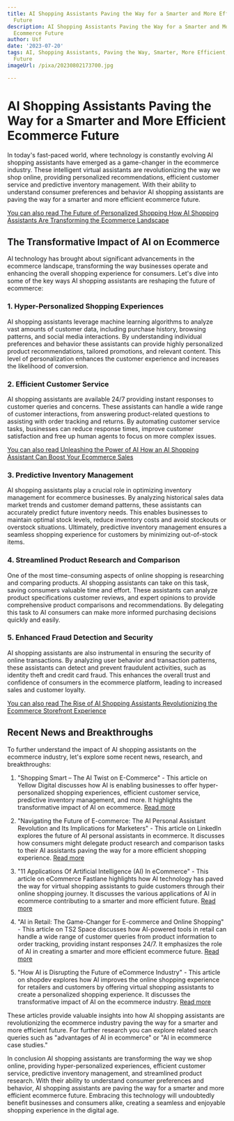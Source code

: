 ```yaml
---
title: AI Shopping Assistants Paving the Way for a Smarter and More Efficient Ecommerce
  Future
description: AI Shopping Assistants Paving the Way for a Smarter and More Efficient
  Ecommerce Future
author: Usf
date: '2023-07-20'
tags: AI, Shopping Assistants, Paving the Way, Smarter, More Efficient, Ecommerce,
  Future
imageUrl: /pixa/20230802173700.jpg

---
```

# AI Shopping Assistants Paving the Way for a Smarter and More Efficient Ecommerce Future

In today's fast-paced world, where technology is constantly evolving AI shopping assistants have  emerged as a game-changer in  the  ecommerce  industry. These intelligent virtual assistants are revolutionizing the way we shop online, providing personalized recommendations, efficient  customer service and predictive inventory management. With their ability to understand consumer preferences and behavior AI shopping assistants are paving the way for a  smarter and more  efficient ecommerce future.

[You  can also read The Future of  Personalized Shopping How AI Shopping Assistants Are Transforming the Ecommerce  Landscape](The%20Future%20of%20Personalized%20Shopping%20How%20AI%20Shopping%20Assistants%20Are%20Transforming%20the%20Ecommerce%20Landscape)


## The Transformative Impact of AI on Ecommerce

AI technology has brought about significant advancements in the ecommerce landscape, transforming the way businesses operate and enhancing the overall shopping experience for consumers. Let's dive into some of the key  ways AI shopping  assistants are  reshaping the future of ecommerce:

### 1. Hyper-Personalized Shopping  Experiences

AI shopping assistants leverage machine learning algorithms to  analyze vast amounts of customer data, including purchase history, browsing patterns, and social media interactions. By understanding individual preferences and behavior these assistants can provide highly personalized product recommendations, tailored promotions, and relevant content. This level of personalization  enhances the customer experience and increases the likelihood of conversion.

### 2. Efficient Customer Service

AI shopping assistants are  available  24/7 providing instant responses  to customer queries and concerns. These assistants can handle a wide range of customer interactions, from answering product-related questions to assisting with order tracking and returns. By automating  customer service tasks, businesses can reduce response times, improve customer satisfaction and free up human agents to focus on  more complex issues.

[You can also read Unleashing the Power of AI How an AI Shopping Assistant Can Boost Your Ecommerce Sales](Unleashing%20the%20Power%20of%20AI%20How%20an%20AI%20Shopping%20Assistant%20Can%20Boost%20Your%20Ecommerce%20Sales)


### 3.  Predictive Inventory Management

AI shopping assistants play a crucial role in optimizing inventory management for ecommerce businesses. By analyzing historical sales data market trends and customer demand patterns, these assistants  can accurately predict future inventory needs. This enables businesses to maintain optimal stock levels, reduce inventory costs and avoid stockouts  or overstock situations. Ultimately,  predictive inventory management  ensures a seamless  shopping  experience for customers by  minimizing out-of-stock items.

### 4. Streamlined Product Research and Comparison

One  of the  most time-consuming aspects of online shopping is researching  and comparing products. AI shopping assistants  can take on  this task, saving consumers valuable time and effort. These assistants can analyze product specifications customer reviews, and expert opinions to provide comprehensive product comparisons and recommendations. By  delegating this task to AI consumers can make more informed purchasing decisions  quickly and easily.

###  5. Enhanced  Fraud  Detection and Security

AI shopping assistants are also instrumental in ensuring the security of  online transactions.  By analyzing user behavior and  transaction patterns, these assistants can detect and prevent  fraudulent activities, such  as identity theft  and credit card fraud.  This enhances the overall trust and confidence of consumers in the  ecommerce platform, leading to increased sales and customer loyalty.

[You  can also read The Rise  of AI Shopping Assistants Revolutionizing the Ecommerce Storefront Experience](The%20Rise%20of%20AI%20Shopping%20Assistants%20Revolutionizing%20the%20Ecommerce%20Storefront%20Experience)


## Recent News and Breakthroughs

To further understand the impact of AI shopping assistants on the ecommerce industry, let's  explore some recent  news,  research, and breakthroughs:

1. "Shopping Smart – The AI  Twist on E-Commerce" - This article on Yellow Digital  discusses how AI is enabling businesses to offer hyper-personalized shopping experiences, efficient customer service, predictive inventory management, and more.  It highlights the transformative impact of AI on ecommerce. [Read more](https://yllwdigital.com/insights/shopping-smart-the-ai-twist-on-ecommerce/)

2. "Navigating the Future of E-commerce: The AI Personal Assistant Revolution  and Its Implications for Marketers" - This article on LinkedIn explores the future of AI personal assistants in ecommerce. It discusses how consumers might delegate product research and comparison tasks to their AI assistants paving the  way for a more  efficient shopping experience. [Read more](https://www.linkedin.com/pulse/navigating-future-e-commerce-ai-personal-assistant-its-i-kenney)

3. "11 Applications Of Artificial Intelligence  (AI) In eCommerce" -  This article on eCommerce Fastlane highlights how AI technology has paved the way for virtual shopping  assistants to guide customers through their online shopping  journey. It discusses the various applications of  AI in  ecommerce contributing to a smarter and  more efficient  future. [Read more](https://ecommercefastlane.com/11-applications-of-artificial-intelligence-ai-in-ecommerce/)

4. "AI  in Retail: The Game-Changer for E-commerce  and Online Shopping" - This article on TS2 Space  discusses how AI-powered  tools in retail can handle a wide range of  customer  queries from product information to order tracking, providing instant responses  24/7. It emphasizes the  role of AI in creating a smarter and  more  efficient ecommerce future. [Read more](https://ts2.space/en/ai-in-retail-the-game-changer-for-e-commerce-and-online-shopping/)

5. "How AI is Disrupting the Future of eCommerce Industry" - This article on shopdev explores how AI improves the online shopping experience for retailers and customers by offering virtual shopping  assistants to create a personalized shopping experience. It discusses the transformative impact  of AI on the ecommerce industry. [Read more](https://shopdev.co/blog/ai-in-ecommerce)

These  articles provide  valuable insights into how AI shopping assistants are revolutionizing the ecommerce industry paving the way for  a smarter and more efficient future. For further research you can explore related search queries such as "advantages of AI in ecommerce" or "AI in ecommerce case  studies."

In  conclusion AI shopping assistants are transforming the way we shop  online, providing hyper-personalized experiences, efficient customer  service, predictive  inventory management, and streamlined product research. With their  ability to understand consumer preferences and behavior,  AI shopping assistants are paving the way for a smarter  and more efficient ecommerce future. Embracing this technology will undoubtedly benefit businesses and consumers alike, creating a seamless and enjoyable shopping experience in the digital age.